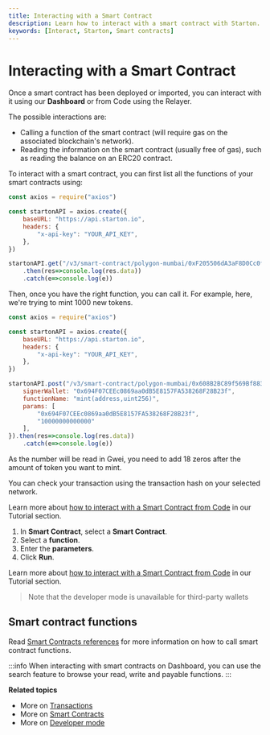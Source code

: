 ```yaml
---
title: Interacting with a Smart Contract
description: Learn how to interact with a smart contract with Starton.
keywords: [Interact, Starton, Smart contracts]
---
```



# Interacting with a Smart Contract

Once a smart contract has been deployed or imported, you can interact with it using our **Dashboard** or from Code using the Relayer.

The possible interactions are:

-   Calling a function of the smart contract (will require gas on the associated blockchain's network).
-   Reading the information on the smart contract (usually free of gas), such as reading the balance on an ERC20 contract.

<Tabs>
<TabItem value="code" label="From Code">

To interact with a smart contract, you can first list all the functions of your smart contracts using:

```jsx showLineNumbers
const axios = require("axios")

const startonAPI = axios.create({
    baseURL: "https://api.starton.io",
    headers: {
        "x-api-key": "YOUR_API_KEY",
    },
})

startonAPI.get("/v3/smart-contract/polygon-mumbai/0xF205506dA3aF8D0Cc0f90D7C0c0eA4EFA6423CFF/available-functions")
    .then(res=>console.log(res.data))
    .catch(e=>console.log(e))
```

Then, once you have the right function, you can call it. For example, here, we're trying to mint 1000 new tokens.

```jsx showLineNumbers
const axios = require("axios")

const startonAPI = axios.create({
    baseURL: "https://api.starton.io",
    headers: {
        "x-api-key": "YOUR_API_KEY",
    },
})

startonAPI.post("/v3/smart-contract/polygon-mumbai/0x608B2BC89f569Bf883A6d0A36aDBd8DC937fAf2e/call", {
    signerWallet: "0x694F07CEEc0869aa0dB5E8157FA538268F28B23f",
    functionName: "mint(address,uint256)",
    params: [
        "0x694F07CEEc0869aa0dB5E8157FA538268F28B23f",
        "10000000000000"
    ],
}).then(res=>console.log(res.data))
    .catch(e=>console.log(e))
```

As the number will be read in Gwei, you need to add 18 zeros after the amount of token you want to mint.

You can check your transaction using the transaction hash on your selected network.

Learn more about [how to interact with a Smart Contract from Code](/Tutorials/interact-from-code.mdx) in our Tutorial section.

</TabItem> 
<TabItem value="dashboard" label="From Webapp">

1. In **Smart Contract**, select a **Smart Contract**.
1. Select a **function**.
1. Enter the **parameters**.
1. Click **Run**.

Learn more about [how to interact with a Smart Contract from Code](/Tutorials/interact-from-code.mdx) in our Tutorial section.

</TabItem>
</Tabs>

> Note that the developer mode is unavailable for third-party wallets

## Smart contract functions

Read [Smart Contracts references](/Smart-contract/parameters-and-functions.mdx) for more information on how to call smart contract functions.

:::info
When interacting with smart contracts on Dashboard, you can use the search feature to browse your read, write and payable functions.
:::

**Related topics**

-   More on [Transactions](/Transactions/creating-a-transaction.mdx)
-   More on [Smart Contracts](/Smart-contract/understanding-smart-contracts.md)
-   More on [Developer mode](/Developer/Discovering-coding-interface.md)
